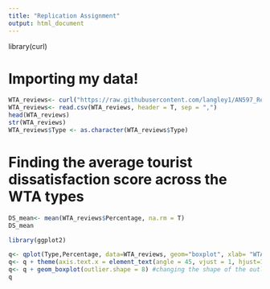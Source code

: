 ```yaml
---
title: "Replication Assignment"
output: html_document
---
```


library(curl)

# Importing my data!
```r
WTA_reviews<- curl("https://raw.githubusercontent.com/langley1/AN597_Replication_Assignment/master/WTA_Reviews.csv")
WTA_reviews<- read.csv(WTA_reviews, header = T, sep = ",")
head(WTA_reviews) 
str(WTA_reviews) 
WTA_reviews$Type <- as.character(WTA_reviews$Type)
```

# Finding the average tourist dissatisfaction score across the WTA types
```r
DS_mean<- mean(WTA_reviews$Percentage, na.rm = T)
DS_mean
```

```r
library(ggplot2)

q<- qplot(Type,Percentage, data=WTA_reviews, geom="boxplot", xlab= "WTA Type", ylab = "Tourist Dissatisfaction Score (% negative reviews)") 
q<- q + theme(axis.text.x = element_text(angle = 45, vjust = 1, hjust=1)) #putting the x labels on an angle
q<- q + geom_boxplot(outlier.shape = 8) #changing the shape of the outlier points to asterisks
q




```

